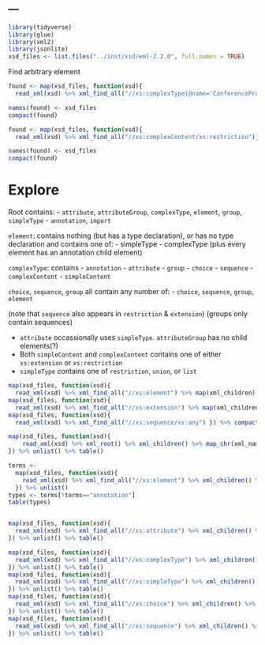 ---
---


```r
library(tidyverse)
library(glue)
library(xml2)
library(jsonlite)
xsd_files <- list.files("../inst/xsd/eml-2.2.0", full.names = TRUE)
```

Find arbitrary element

```r
found <- map(xsd_files, function(xsd){
  read_xml(xsd) %>% xml_find_all("//xs:complexType[@name='ConferenceProceedings']")})

names(found) <- xsd_files
compact(found)
```


```r
found <- map(xsd_files, function(xsd){
  read_xml(xsd) %>% xml_find_all("//xs:complexContent/xs:restriction")})

names(found) <- xsd_files
compact(found)
```

# Explore

Root contains: 
 - `attribute`, `attributeGroup`, `complexType`, `element`, `group`, `simpleType`
 - `annotation`, `import` 
 
`element`: contains nothing (but has a type declaration), or has no type declaration and 
contains one of:
  - simpleType
  - complexType
 (plus every element has an annotation child element)

`complexType`: contains
  - `annotation`
  - `attribute`
  - `group`
  - `choice`
  - `sequence`
  - `complexContent`
  - `simpleContent`

`choice`, `sequence`, `group` all contain any number of:
- `choice`, `sequence`, `group`, `element`  

(note that `sequence` also appears in `restriction` & `extension`)
(groups only contain sequences)

- `attribute` occassionally uses `simpleType`.  `attributeGroup` has no child elements(?)
- Both `simpleContent` and `complexContent` contains one of either `xs:extension` or `xs:restriction`
- `simpleType` contains one of `restriction`, `union`, or `list`



```r
map(xsd_files, function(xsd){
  read_xml(xsd) %>% xml_find_all("//xs:element") %>% map(xml_children) %>% map(xml_name) })
map(xsd_files, function(xsd){
  read_xml(xsd) %>% xml_find_all("//xs:extension") %>% map(xml_children) %>% map(xml_name) }) %>% unlist() %>% table()
map(xsd_files, function(xsd){
  read_xml(xsd) %>% xml_find_all("//xs:sequence/xs:any") }) %>% compact() -> a
```



```r
map(xsd_files, function(xsd){
    read_xml(xsd) %>% xml_root() %>% xml_children() %>% map_chr(xml_name)
}) %>% unlist() %>% table()

terms <-
  map(xsd_files, function(xsd){
    read_xml(xsd) %>% xml_find_all("//xs:element") %>% xml_children() %>% map_chr(xml_name)
  }) %>% unlist()
types <- terms[!terms=="annotation"]
table(types)


map(xsd_files, function(xsd){
  read_xml(xsd) %>% xml_find_all("//xs:attribute") %>% xml_children() %>% map_chr(xml_name)
}) %>% unlist() %>% table()

map(xsd_files, function(xsd){
  read_xml(xsd) %>% xml_find_all("//xs:complexType") %>% xml_children() %>% map_chr(xml_name)
}) %>% unlist() %>% table()
map(xsd_files, function(xsd){
  read_xml(xsd) %>% xml_find_all("//xs:simpleType") %>% xml_children() %>% map_chr(xml_name)
}) %>% unlist() %>% table()
map(xsd_files, function(xsd){
  read_xml(xsd) %>% xml_find_all("//xs:choice") %>% xml_children() %>% map_chr(xml_name)
}) %>% unlist() %>% table()
map(xsd_files, function(xsd){
  read_xml(xsd) %>% xml_find_all("//xs:sequence") %>% xml_children() %>% map_chr(xml_name)
}) %>% unlist() %>% table()
```
